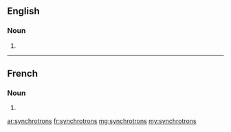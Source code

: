 ==English==

===Noun===
{{head|en|plural}}

# {{plural of|synchrotron|lang=en|nocat=1}}

----

==French==

===Noun===
{{head|fr|plural}}

# {{plural of|synchrotron|lang=fr|nocat=1}}

[[ar:synchrotrons]]
[[fr:synchrotrons]]
[[mg:synchrotrons]]
[[my:synchrotrons]]